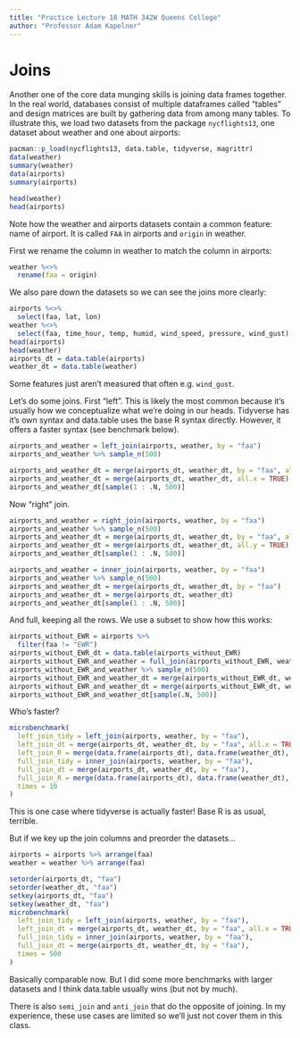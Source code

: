 ```yaml
---
title: "Practice Lecture 18 MATH 342W Queens College"
author: "Professor Adam Kapelner"
---
```


# Joins

Another one of the core data munging skills is joining data frames together. In the real world, databases consist of multiple dataframes called "tables" and design matrices are built by gathering data from among many tables. To illustrate this, we load two datasets from the package `nycflights13`, one dataset about weather and one about airports:

```r
pacman::p_load(nycflights13, data.table, tidyverse, magrittr)
data(weather)
summary(weather)
data(airports)
summary(airports)

head(weather)
head(airports)
```

Note how the weather and airports datasets contain a common feature: name of airport. It is called `FAA` in airports and `origin` in weather.

First we rename the column in weather to match the column in airports:

```r
weather %<>% 
  rename(faa = origin)
```

We also pare down the datasets so we can see the joins more clearly:

```r
airports %<>% 
  select(faa, lat, lon)
weather %<>% 
  select(faa, time_hour, temp, humid, wind_speed, pressure, wind_gust)
head(airports)
head(weather)
airports_dt = data.table(airports)
weather_dt = data.table(weather)
```

Some features just aren't measured that often e.g. `wind_gust`.

Let's do some joins. First "left". This is likely the most common because it's usually how we conceptualize what we're doing in our heads. Tidyverse has it's own syntax and data.table uses the base R syntax directly. However, it offers a faster syntax (see benchmark below).

```r
airports_and_weather = left_join(airports, weather, by = "faa")
airports_and_weather %>% sample_n(500)

airports_and_weather_dt = merge(airports_dt, weather_dt, by = "faa", all.x = TRUE)
airports_and_weather_dt = merge(airports_dt, weather_dt, all.x = TRUE) #note this works too since it knows faa is the only column in common but not recommended since specifying "by" is more clear
airports_and_weather_dt[sample(1 : .N, 500)]
```

Now "right" join.

```r
airports_and_weather = right_join(airports, weather, by = "faa")
airports_and_weather %>% sample_n(500)
airports_and_weather_dt = merge(airports_dt, weather_dt, by = "faa", all.y = TRUE)
airports_and_weather_dt = merge(airports_dt, weather_dt, all.y = TRUE)
airports_and_weather_dt[sample(1 : .N, 500)]
```


```r
airports_and_weather = inner_join(airports, weather, by = "faa")
airports_and_weather %>% sample_n(500)
airports_and_weather_dt = merge(airports_dt, weather_dt, by = "faa")
airports_and_weather_dt = merge(airports_dt, weather_dt)
airports_and_weather_dt[sample(1 : .N, 500)]
```

And full, keeping all the rows. We use a subset to show how this works:

```r
airports_without_EWR = airports %>%
  filter(faa != "EWR")
airports_without_EWR_dt = data.table(airports_without_EWR)
airports_without_EWR_and_weather = full_join(airports_without_EWR, weather, by = "faa")
airports_without_EWR_and_weather %>% sample_n(500)
airports_without_EWR_and_weather_dt = merge(airports_without_EWR_dt, weather_dt, by = "faa", all = TRUE)
airports_without_EWR_and_weather_dt = merge(airports_without_EWR_dt, weather_dt, all = TRUE)
airports_without_EWR_and_weather_dt[sample(.N, 500)]
```

Who's faster?

```r
microbenchmark(
  left_join_tidy = left_join(airports, weather, by = "faa"),
  left_join_dt = merge(airports_dt, weather_dt, by = "faa", all.x = TRUE),
  left_join_R = merge(data.frame(airports_dt), data.frame(weather_dt), by = "faa", all.x = TRUE),
  full_join_tidy = inner_join(airports, weather, by = "faa"),
  full_join_dt = merge(airports_dt, weather_dt, by = "faa"),  
  full_join_R = merge(data.frame(airports_dt), data.frame(weather_dt), by = "faa"), 
  times = 10
)
```

This is one case where tidyverse is actually faster! Base R is as usual, terrible. 

But if we key up the join columns and preorder the datasets...

```r
airports = airports %>% arrange(faa)
weather = weather %>% arrange(faa)

setorder(airports_dt, "faa")
setorder(weather_dt, "faa")
setkey(airports_dt, "faa")
setkey(weather_dt, "faa")
microbenchmark(
  left_join_tidy = left_join(airports, weather, by = "faa"),
  left_join_dt = merge(airports_dt, weather_dt, by = "faa", all.x = TRUE),
  full_join_tidy = inner_join(airports, weather, by = "faa"),
  full_join_dt = merge(airports_dt, weather_dt, by = "faa"),
  times = 500
)
```

Basically comparable now. But I did some more benchmarks with larger datasets and I think data.table usually wins (but not by much). 

There is also `semi_join` and `anti_join` that do the opposite of joining. In my experience, these use cases are limited so we'll just not cover them in this class.



